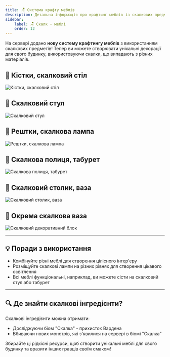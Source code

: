 ```yaml
---
title: 🪑 Система крафту меблів
description: Детальна інформація про крафтинг меблів із скалкових предметів
sidebar:
    label: 🪑 Скалк - меблі
    order: 12
---
```



На сервері додано **нову систему крафтингу меблів** з використанням скалкових предметів! Тепер ви можете створювати унікальні декорації для свого будинку, використовуючи скалки, що випадають з різних матеріалів.

## 🔷 Кістки, скалковий стіл

<p align={"center"}>
    <img src={furniture1.src} width={"80%"} alt="Кістки, скалковий стіл"/>
</p>

## 🔷 Скалковий стул

<p align={"center"}>
    <img src={furniture2.src} width={"80%"} alt="Скалковий стул"/>
</p>

## 🔷 Рештки, скалкова лампа

<p align={"center"}>
    <img src={furniture3.src} width={"80%"} alt="Рештки, скалкова лампа"/>
</p>

## 🔷 Скалкова полиця, табурет

<p align={"center"}>
    <img src={furniture4.src} width={"80%"} alt="Скалкова полиця, табурет"/>
</p>

## 🔷 Скалковий столик, ваза

<p align={"center"}>
    <img src={furniture5.src} width={"80%"} alt="Скалковий столик, ваза"/>
</p>

## 🔷 Окрема скалкова ваза

<p align={"center"}>
    <img src={furniture6.src} width={"80%"} alt="Скалковий декоративний блок"/>
</p>

---

## 💡 Поради з використання

- Комбінуйте різні меблі для створення цілісного інтер'єру
- Розміщуйте скалкові лампи на різних рівнях для створення цікавого освітлення
- Всі меблі функціональні, наприклад, ви можете сісти на скалковий стул або табурет

---

## 🔍 Де знайти скалкові інгредієнти?

Скалкові інгредієнти можна отримати:
- Досліджуючи біом "Скалка" - прихисток Вардена
- Вбиваючи нових монстрів, які з'явилися на сервері в біомі "Скалка"

Збирайте ці рідкісні ресурси, щоб створити унікальні меблі для свого будинку та вразити інших гравців своїм смаком!
